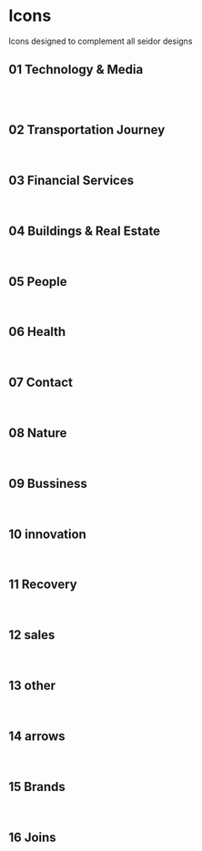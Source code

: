 




<Meta title="Atoms/Iconography" />

# Icons
Icons designed to complement all seidor designs



## 01 Technology & Media
<br/>
<Tech/>

<br/>

## 02 Transportation Journey
<br/>
<Transport />

## 03 Financial Services
<br/>
<Financial />

## 04 Buildings & Real Estate
<br/>
<Building />

## 05 People
<br/>
<Peoples />

## 06 Health
<br/>
<Healthi />

## 07 Contact
<br/>
<Contacto />


## 08 Nature
<br/>
<Natur />

## 09 Bussiness
<br/>
<Bussines />


## 10 innovation
<br/>
<Innova />

## 11 Recovery
<br/>
<Recover />

## 12 sales
<br/>
<Sale />

## 13 other
<br />
<Other />

## 14 arrows
<br />
<Arrow />

## 15 Brands
<br />
<Brand />


## 16 Joins
<br />
<IconGalleryComponent />
